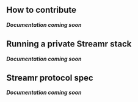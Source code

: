 


<section id="how-to-contribute">

## How to contribute
***Documentation coming soon***

</section>

<section id="running-private-streamr-stack">

## Running a private Streamr stack
***Documentation coming soon***

</section>

<section id="streamr-protocol-spec">

## Streamr protocol spec
***Documentation coming soon***

</section>
